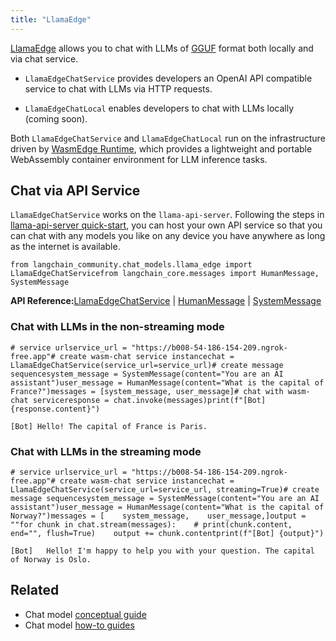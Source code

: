 ```yaml
---
title: "LlamaEdge"
---
```


[LlamaEdge](https://github.com/second-state/LlamaEdge) allows you to chat with LLMs of [GGUF](https://github.com/ggerganov/llama.cpp/blob/master/gguf-py/README.md) format both locally and via chat service.

* `LlamaEdgeChatService` provides developers an OpenAI API compatible service to chat with LLMs via HTTP requests.

* `LlamaEdgeChatLocal` enables developers to chat with LLMs locally (coming soon).

Both `LlamaEdgeChatService` and `LlamaEdgeChatLocal` run on the infrastructure driven by [WasmEdge Runtime](https://wasmedge.org/), which provides a lightweight and portable WebAssembly container environment for LLM inference tasks.

## Chat via API Service

`LlamaEdgeChatService` works on the `llama-api-server`. Following the steps in [llama-api-server quick-start](https://github.com/second-state/llama-utils/tree/main/api-server#readme), you can host your own API service so that you can chat with any models you like on any device you have anywhere as long as the internet is available.

```
from langchain_community.chat_models.llama_edge import LlamaEdgeChatServicefrom langchain_core.messages import HumanMessage, SystemMessage
```

**API Reference:**[LlamaEdgeChatService](https://python.langchain.com/api_reference/community/chat_models/langchain_community.chat_models.llama_edge.LlamaEdgeChatService.html) | [HumanMessage](https://python.langchain.com/api_reference/core/messages/langchain_core.messages.human.HumanMessage.html) | [SystemMessage](https://python.langchain.com/api_reference/core/messages/langchain_core.messages.system.SystemMessage.html)

### Chat with LLMs in the non-streaming mode

```
# service urlservice_url = "https://b008-54-186-154-209.ngrok-free.app"# create wasm-chat service instancechat = LlamaEdgeChatService(service_url=service_url)# create message sequencesystem_message = SystemMessage(content="You are an AI assistant")user_message = HumanMessage(content="What is the capital of France?")messages = [system_message, user_message]# chat with wasm-chat serviceresponse = chat.invoke(messages)print(f"[Bot] {response.content}")
```

```
[Bot] Hello! The capital of France is Paris.
```

### Chat with LLMs in the streaming mode

```
# service urlservice_url = "https://b008-54-186-154-209.ngrok-free.app"# create wasm-chat service instancechat = LlamaEdgeChatService(service_url=service_url, streaming=True)# create message sequencesystem_message = SystemMessage(content="You are an AI assistant")user_message = HumanMessage(content="What is the capital of Norway?")messages = [    system_message,    user_message,]output = ""for chunk in chat.stream(messages):    # print(chunk.content, end="", flush=True)    output += chunk.contentprint(f"[Bot] {output}")
```

```
[Bot]   Hello! I'm happy to help you with your question. The capital of Norway is Oslo.
```

## Related

* Chat model [conceptual guide](/src/oss/concepts/chat_models)
* Chat model [how-to guides](/src/oss/how_to/#chat-models)
